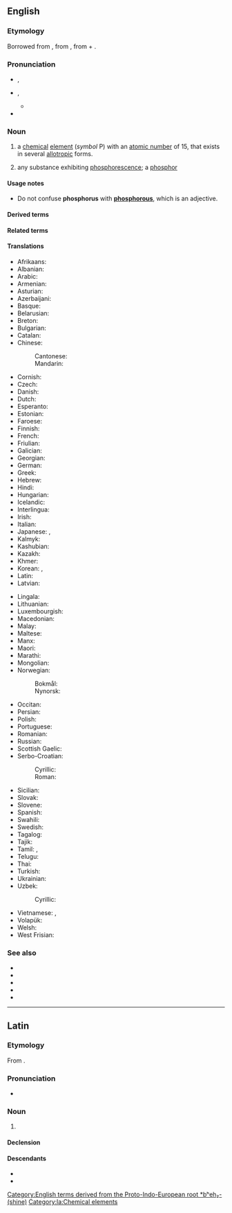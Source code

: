 {{also|Phosphorus}}
==English==
{{slim-wikipedia}}
{{elements|en|P|silicon|Si|sulfur|S}}

===Etymology===
{{root|en|ine-pro|*bʰer-}}
Borrowed from {{bor|en|la|phōsphorus}}, from {{der|en|grc|φωσφόρος|t=the bearer of light}}, from {{m|grc|φῶς|t=light}} + {{m|grc|φέρω|t=to bear, carry}}.

===Pronunciation===
* {{a|RP}} {{enPR|fŏsʹfə-rəs|fŏsʹfrəs}}, {{IPA|en|/ˈfɒs.fə.ɹəs/|/ˈfɒs.fɹəs/}}
* {{a|US}} {{enPR|fäsʹfər-əs}}, {{IPA|en|/ˈfɑs.fɚ.əs/}}
** {{audio|en|En-us-phosphorus.ogg|Audio (US)}}
* {{homophones|en|phosphorous|Phosphorus}}

===Noun===
{{en-noun|~|+|phosphori}}

# {{senseid|en|Q674}}{{lb|en|chemistry}} a [[chemical]] [[element]] (''symbol'' P) with an [[atomic number]] of 15, that exists in several [[allotropic]] forms.
# {{lb|en|obsolete}} any substance exhibiting [[phosphorescence]]; a [[phosphor]]

====Usage notes====
* Do not confuse '''phosphorus''' with '''[[phosphorous]]''', which is an adjective.

====Derived terms====
{{col4|en
|{{l|en|Baldwin's phosphorus}}
|{{l|en|Bolognian phosphorus}}
|{{l|en|Bononian phosphorus}}
|{{l|en|Canton's phosphorus}}
|{{l|en|diphosphorus}}
|{{l|en|foss}}, {{l|en|phos}}, {{l|en|phoss}}
|{{l|en|fossy}}, {{l|en|phossy}}
|{{l|en|Hittorf's phosphorus}}
|{{l|en|Homberg's phosphorus}}
|{{l|en|mercurial phosphorus}}
|{{l|en|Montalbano's phosphorus}}
|{{l|en|phosph-}}, {{l|en|phospho-}}
|{{l|en|phosphane}}
|{{l|en|phosphonium}}
|{{l|en|phosphorate}}
|{{l|en|phosphorent}}
|{{l|en|phosphoreous}}
|{{l|en|phosphoresce}}
|{{l|en|phosphoriferous}}
|{{l|en|phosphorite}}
|{{l|en|phosphoro-}}
|{{l|en|phosphorolysis}}
|{{l|en|phosphorus-31}}
|{{l|en|phosphorus bottle}}
|{{l|en|phosphorus cachexia}}
|{{l|en|phosphorus chloride}}
|{{l|en|phosphorus liver}}
|{{l|en|phosphorus match}}
|{{l|en|phosphorus necrosis}}
|{{l|en|phosphorus oxybromide}}
|{{l|en|phosphorus oxychloride}}
|{{l|en|phosphorus paste}}
|{{l|en|phosphorus pentabromide}}
|{{l|en|phosphorus pentachloride}}
|{{l|en|phosphorus pentafluoride}}
|{{l|en|phosphorus pentasulfide}}, {{l|en|phosphorus pentasulphide}}
|{{l|en|phosphorus pentoxide}}
|{{l|en|phosphorus poisoning}}
|{{l|en|phosphorus sesquisulfide}}, {{l|en|phosphorus sesquisulphide}}
|{{l|en|phosphorus tribromide}}
|{{l|en|phosphorus trichloride}}
|{{l|en|phosphorus trifluoride}}
|{{l|en|phosphorus trihydride}}
|{{l|en|phosphorus triiodide}}
|{{l|en|phosphoryl}}
|{{l|en|phossy jaw}}
|{{l|en|black phosphorus}}
|{{l|en|red phosphorus}}
|{{l|en|violet phosphorus}}
|{{l|en|white phosphorus}}
|{{l|en|yellow phosphorus}}
}}

====Related terms====
{{col4|en
|{{l|en|phosphate}}
|{{l|en|phosphatization}}
|{{l|en|phosphatized}}
|{{l|en|phosphatizing}}
|{{l|en|phosphide}}
|{{l|en|phosphine}}
|{{l|en|phosphite}}
|{{l|en|phosphor}}
|{{l|en|phosphoreal}}, {{l|en|phosphorial}}
|{{l|en|phosphoresce}}
|{{l|en|phosphorescence}}
|{{l|en|phosphorescent}}
|{{l|en|phosphoretic}}
|{{l|en|phosphorgummite}}
|{{l|en|phosphoric}}
|{{l|en|phosphorise}}, {{l|en|phosphorize}}
|{{l|en|phosphorism}}
|{{l|en|Phosphorist}}
|{{l|en|phosphorous}}
|{{l|en|phosphor-roesslerite}}, {{l|en|phosphorrösslerite}}
|{{l|en|phosphoruria}}, {{l|en|phosphuria}}
|{{l|en|Phosphorus}}<!--in Greek mythology-->
|{{l|en|phosphure}}
|{{l|en|phosphuret}}
|{{l|en|phosphureted}}
}}

====Translations====
{{trans-top|id=Q674|element}}
* Afrikaans: {{t+|af|fosfor}}
* Albanian: {{t+|sq|fosfor|?}}
* Arabic: {{t|ar|فُسْفُور|m}}
* Armenian: {{t+|hy|ֆոսֆոր}}
* Asturian: {{t+|ast|fósforu|m}}
* Azerbaijani: {{t+|az|fosfor}}
* Basque: {{t|eu|fosforoa}}
* Belarusian: {{t|be|фо́сфар|m}}
* Breton: {{t|br|fosfor|m}}
* Bulgarian: {{t|bg|фо́сфор|m}}
* Catalan: {{t+|ca|fòsfor|m}}
* Chinese:
*: Cantonese: {{t|yue|磷|tr=leun4}}
*: Mandarin: {{t+|cmn|磷|tr=lìn}}
* Cornish: {{t|kw|fosforos|m}}
* Czech: {{t+|cs|fosfor|m}}
* Danish: {{t+|da|fosfor|n}}
* Dutch: {{t+|nl|fosfor|n}}
* Esperanto: {{t+|eo|fosforo}}
* Estonian: {{t+|et|fosfor}}
* Faroese: {{t|fo|fosfor|n}}
* Finnish: {{t+|fi|fosfori}}
* French: {{t+|fr|phosphore|m}}
* Friulian: {{t|fur|fosfar|?}}
* Galician: {{t+|gl|fósforo|m}}
* Georgian: {{t|ka|ფოსფორი}}
* German: {{t+|de|Phosphor|m}}
* Greek: {{t+|el|φώσφορος|m}}
* Hebrew: {{t+|he|זרחן|tr=zarkhan}}
* Hindi: {{t+|hi|भास्वर|?}}
* Hungarian: {{t+|hu|foszfor}}
* Icelandic: {{t+|is|fosfór|n}}
* Interlingua: {{t|ia|phosphoro}}
* Irish: {{t+|ga|fosfar|m}}
* Italian: {{t+|it|fosforo|m}}
* Japanese: {{t+|ja|リン|tr=rin}}, {{t+|ja|燐|tr=りん, rin}}
* Kalmyk: {{t|xal|сүүмг}}
* Kashubian: {{t|csb|fòsfòr}}
* Kazakh: {{t+|kk|фосфор}}
* Khmer: {{t|km|ហ្វូស្វ័រ|tr=foosvoa}}
* Korean: {{t+|ko|인(燐)}}, {{t+|ko|인소(燐素)}}
* Latin: {{t+|la|phosphorus|m}}
* Latvian: {{t|lv|fosfors|?}}
{{trans-mid}}
* Lingala: {{t|ln|fosofo|c9a|c10a}}
* Lithuanian: {{t+|lt|fosforas|?}}
* Luxembourgish: {{t|lb|Phosphor|?}}
* Macedonian: {{t|mk|фосфор|m}}
* Malay: {{t|ms|fosforus}}
* Maltese: {{t|mt|fosfru|?}}
* Manx: {{t|gv|fosfaar|m}}
* Maori: {{t|mi|pūtūtaewhetū}}
* Marathi: {{t|mr|स्फुरद|?}}
* Mongolian: {{t|mn|сүүмэг}}
* Norwegian:
*: Bokmål: {{t+|nb|fosfor|m|n}}
*: Nynorsk: {{t+|nn|fosfor|m|n}}
* Occitan: {{t|oc|fosfòr|m}}
* Persian: {{t+|fa|فسفر|tr=fosfor}}
* Polish: {{t+|pl|fosfor|m}}
* Portuguese: {{t+|pt|fósforo|m}}
* Romanian: {{t+|ro|fosfor|n}}
* Russian: {{t+|ru|фо́сфор|m}}
* Scottish Gaelic: {{t|gd|fosfor|m}}
* Serbo-Croatian:
*: Cyrillic: {{t|sh|фо̏сфор|m}}
*: Roman: {{t+|sh|fȍsfor|m}}
* Sicilian: {{t+|scn|pòspuru|m}}
* Slovak: {{t+|sk|fosfor|m}}
* Slovene: {{t+|sl|fósfor|m}}
* Spanish: {{t+|es|fósforo|m}}
* Swahili: {{t|sw|fosforasi|c9|c10}}
* Swedish: {{t+|sv|fosfor|n|c}}
* Tagalog: {{t|tl|posporo}}
* Tajik: {{t+|tg|фосфор}}
* Tamil: {{t|ta|தீமுறி}}, {{t+|ta|பிரகாசிதம்}}
* Telugu: {{t+|te|భాస్వరం}}
* Thai: {{t+|th|ฟอสฟอรัส}}
* Turkish: {{t+|tr|fosfor}}
* Ukrainian: {{t|uk|фо́сфор|m}}
* Uzbek: {{t+|uz|fosfor}}
*: Cyrillic: {{t+|uz|фосфор}}
* Vietnamese: {{t+|vi|photpho}}, {{t+|vi|phốtpho}}
* Volapük: {{t+|vo|fosfin}}
* Welsh: {{t|cy|ffósfforws|m}}
* West Frisian: {{t|fy|fosfor|?}}
{{trans-bottom}}

===See also===
* {{l|en|ADP}}
* {{l|en|AMP}}
* {{l|en|ATP}}
* {{l|en|bone-ash}}
* {{l|en|smoking stool syndrome}}

[[Category:English terms derived from the Proto-Indo-European root *bʰeh₂- (shine)]]

----

==Latin==
{{wikipedia|lang=la}}

===Etymology===
From {{bor|la|grc|φωσφόρος|t=light-bearing}}.

===Pronunciation===
* {{la-IPA|phōsphorus|eccl=yes}}

===Noun===
{{la-noun|phōsphorus<2>}}

# {{lb|la|New Latin|chemistry}} {{l|en|phosphorus}}

====Declension====
{{la-ndecl|phōsphorus<2>}}

====Descendants====
* {{desc|it|fosforo}}
* {{desc|scn|pòspuru}}

[[Category:la:Chemical elements]]